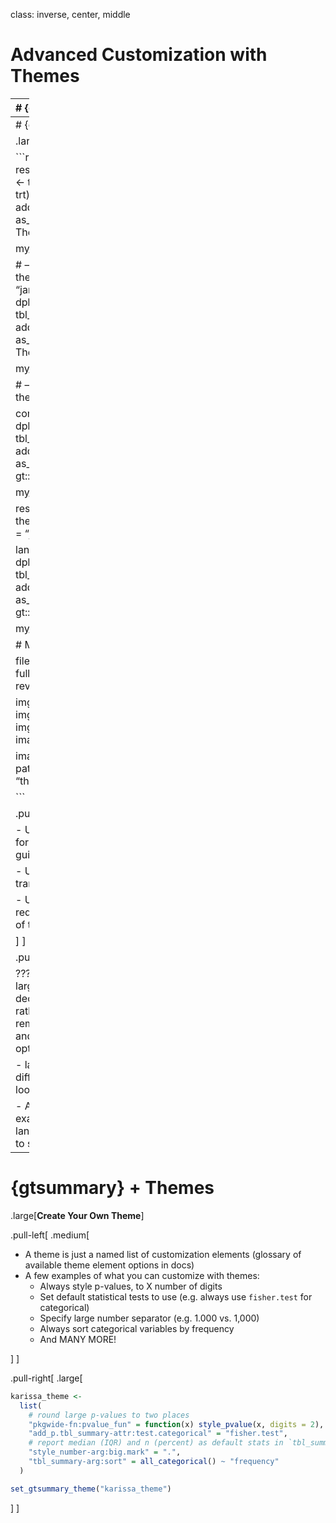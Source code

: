 class: inverse, center, middle

# Advanced Customization with Themes

---
# {gtsummary} + Themes

.large[**Theme Basics**]

.large[
- A theme is a defined set of customization preferences that can be easily set and reused. 

- Themes can control default function behaviors (e.g. Always present mean instead of median for continuous variables in `tbl_summary()`)

- Themes can also control more fine-grained customization not available via arguments or helper functions (e.g. set packagewide language preference)

- Easily set one of the available package themes, or create your own personalized theme!

]


---
# {gtsummary} + Themes

.large[**Available Themes**]


```r

# create themes gif 
reset_gtsummary_theme()
no_theme <- trial %>%
  dplyr::select(age, grade, trt) %>%
  tbl_summary(by = trt) %>%
  add_stat_label() %>%
    add_p() %>%
  as_gt() %>%
  gt::tab_header("No Theme")

my_gtsave("no_theme")

# --------
reset_gtsummary_theme()
theme_gtsummary_journal(journal = "jama")
jama_theme <- trial %>%
  dplyr::select(age, grade, trt) %>%
  tbl_summary(by = trt) %>%
  add_stat_label() %>%
  add_p() %>%
  as_gt() %>%
  gt::tab_header("JAMA Theme")

my_gtsave("jama_theme")

# ------
reset_gtsummary_theme()
theme_gtsummary_compact()

compact_theme <- trial %>%
  dplyr::select(age, grade, trt) %>%
  tbl_summary(by = trt) %>%
  add_stat_label() %>%
  add_p() %>%
  as_gt() %>%
  gt::tab_header("Compact Theme")

my_gtsave("compact_theme")
# -----

reset_gtsummary_theme()
theme_gtsummary_language(language = "ja")

lang_theme <- trial %>%
  dplyr::select(age, grade, trt) %>%
  tbl_summary(by = trt) %>%
  add_stat_label() %>%
  add_p() %>%
  as_gt() %>%
  gt::tab_header("Language Theme")

my_gtsave("lang_theme")

# Make GIF

files <- list.files(here::here("images"), full.names = TRUE)
imgs <- rev(files[str_detect(files, "theme")])

img_list <- lapply(imgs, image_read)
img_joined <- image_join(img_list)
img_animated <- image_animate(img_joined, fps = 1)

image_write(image = img_animated,
            path = here::here("images", "themes.gif"))

```

.pull-left[
.large[

- Use `theme_gtsummary_jornal()` to format to specific publication guidelines.

- Use `theme_gtsummary_language()` to translate tables

- Use `theme_gtsummary_compact()` to reduce default padding and font size of tables

]
]


.pull-right[
<p align="center"><img src="images/themes.gif" width=100%></p>
]

???
- journal theme- for example, large p-values are rounded to two decimal places, IQR sep with dash rather than comma, percent symbol removed. RIght now we have JAMA and lancet, but will likely expand options in the future

- language theme - Currently 12 different languages available and looking to expand

- Any of these can be layered, for example you can use compact and language together. and you only have to set once a session. 

---
# {gtsummary} + Themes

.large[**Create Your Own Theme**]

.pull-left[
.medium[

- A theme is just a named list of customization elements (glossary of available theme element options in docs)
- A few examples of what you can customize with themes:
    - Always style p-values, to X number of digits
    - Set default statistical tests to use (e.g. always use `fisher.test` for categorical)
    - Specify large number separator (e.g. 1.000 vs. 1,000)
    - Always sort categorical variables by frequency
    - And MANY MORE!

]
]

.pull-right[
.large[

```r
karissa_theme <-   
  list(
    # round large p-values to two places
    "pkgwide-fn:pvalue_fun" = function(x) style_pvalue(x, digits = 2),
    "add_p.tbl_summary-attr:test.categorical" = "fisher.test", 
    # report median (IQR) and n (percent) as default stats in `tbl_summary()`
    "style_number-arg:big.mark" = ".",
    "tbl_summary-arg:sort" = all_categorical() ~ "frequency"
  )

set_gtsummary_theme("karissa_theme")
```


]
]





